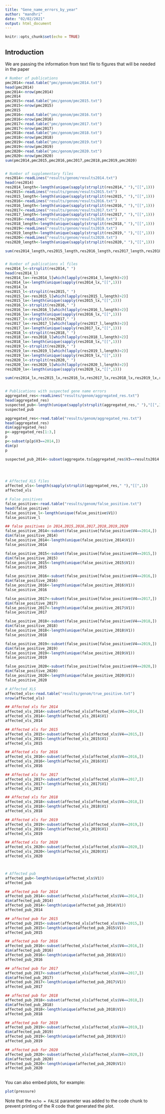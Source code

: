 ```yaml
---
title: "Gene_name_errors_by_year"
author: "mandhri"
date: "02/02/2021"
output: html_document
---
```


```r
knitr::opts_chunk$set(echo = TRUE)
```

## Introduction

We are passing the information from text file to figures that will be needed in the paper

```r
# Number of publications 
pmc2014<-read.table("pmc/genom/pmc2014.txt")
head(pmc2014)
pmc2014<-nrow(pmc2014)
pmc2014
pmc2015<-read.table("pmc/genom/pmc2015.txt")
pmc2015<-nrow(pmc2015)
pmc2015
pmc2016<-read.table("pmc/genom/pmc2016.txt")
pmc2016<-nrow(pmc2016)
pmc2017<-read.table("pmc/genom/pmc2017.txt")
pmc2017<-nrow(pmc2017)
pmc2018<-read.table("pmc/genom/pmc2018.txt")
pmc2018<-nrow(pmc2018)
pmc2019<-read.table("pmc/genom/pmc2019.txt")
pmc2019<-nrow(pmc2019)
pmc2020<-read.table("pmc/genom/pmc2020.txt")
pmc2020<-nrow(pmc2020)
sum(pmc2014,pmc2015,pmc2016,pmc2017,pmc2018,pmc2019,pmc2020)


# Number of supplementary files
res2014<-readLines("results/genom/results2014.txt")
head(res2014)
res2014_length<-length(unique(sapply(strsplit(res2014," "),"[[",1)))
res2015<-readLines("results/genom/results2015.txt")
res2015_length<-length(unique(sapply(strsplit(res2015," "),"[[",1)))
res2016<-readLines("results/genom/results2016.txt")
res2016_length<-length(unique(sapply(strsplit(res2016," "),"[[",1)))
res2017<-readLines("results/genom/results2017.txt")
res2017_length<-length(unique(sapply(strsplit(res2017," "),"[[",1)))
res2018<-readLines("results/genom/results2018.txt")
res2018_length<-length(unique(sapply(strsplit(res2018," "),"[[",1)))
res2019<-readLines("results/genom/results2019.txt")
res2019_length<-length(unique(sapply(strsplit(res2019," "),"[[",1)))
res2020<-readLines("results/genom/results2020.txt")
res2020_length<-length(unique(sapply(strsplit(res2020," "),"[[",1)))

sum(res2014_length,res2015_length,res2016_length,res2017_length,res2018_length,res2019_length,res2020_length)


# Number of publications xl files
res2014_l<-strsplit(res2014," ")
head(res2014_l)
res2014_lx<-res2014_l[which(lapply(res2014_l,length)>2)]
res2014_lx<-length(unique(sapply(res2014_lx,"[[",1)))
res2014_lx
res2015_l<-strsplit(res2015," ")
res2015_lx<-res2015_l[which(lapply(res2015_l,length)>2)]
res2015_lx<-length(unique(sapply(res2015_lx,"[[",1)))
res2016_l<-strsplit(res2016," ")
res2016_lx<-res2016_l[which(lapply(res2016_l,length)>2)]
res2016_lx<-length(unique(sapply(res2016_lx,"[[",1)))
res2017_l<-strsplit(res2017," ")
res2017_lx<-res2017_l[which(lapply(res2017_l,length)>2)]
res2017_lx<-length(unique(sapply(res2017_lx,"[[",1)))
res2018_l<-strsplit(res2018," ")
res2018_lx<-res2018_l[which(lapply(res2018_l,length)>2)]
res2018_lx<-length(unique(sapply(res2018_lx,"[[",1)))
res2019_l<-strsplit(res2019," ")
res2019_lx<-res2019_l[which(lapply(res2019_l,length)>2)]
res2019_lx<-length(unique(sapply(res2019_lx,"[[",1)))
res2020_l<-strsplit(res2020," ")
res2020_lx<-res2020_l[which(lapply(res2020_l,length)>2)]
res2020_lx<-length(unique(sapply(res2020_lx,"[[",1)))

sum(res2014_lx,res2015_lx,res2016_lx,res2017_lx,res2018_lx,res2019_lx,res2020_lx)


# Publications with suspected gene name errors
aggregated_res<-readLines("results/genom/aggregated_res.txt")
head(aggregated_res)
suspected_pub<-length(unique(sapply(strsplit(aggregated_res," "),"[[",1)))
suspected_pub

aggregated_res<-read.table("results/genom/aggregated_res.txt")
head(aggregated_res)
dim(aggregated_res)
p<-aggregated_res[1:3,]
p
p<-subset(p[p$V3==2014,])
dim(p)
p

suspected_pub_2014<-subset(aggregate.ts[aggregated_res$V3==results2014.txt,])



    
# Affected XLS files
affected_xls<-length(sapply(strsplit(aggregated_res," "),"[[",1))
affected_xls

# False positives
false_positive<-read.table("results/genom/false_positive.txt")
head(false_positive)
false_positive_l<-length(unique(false_positive$V1))
false_positive_l

## false positives in 2014,2015,2016,2017,2018,2019,2020
false_positive_2014<-subset(false_positive[false_positive$V4==2014,])
dim(false_positive_2014)
false_positive_2014<-length(unique(false_positive_2014$V1))
false_positive_2014

false_positive_2015<-subset(false_positive[false_positive$V4==2015,])
dim(false_positive_2015)
false_positive_2015<-length(unique(false_positive_2015$V1))
false_positive_2015

false_positive_2016<-subset(false_positive[false_positive$V4==2016,])
dim(false_positive_2016)
false_positive_2016<-length(unique(false_positive_2016$V1))
false_positive_2016

false_positive_2017<-subset(false_positive[false_positive$V4==2017,])
dim(false_positive_2017)
false_positive_2017<-length(unique(false_positive_2017$V1))
false_positive_2017

false_positive_2018<-subset(false_positive[false_positive$V4==2018,])
dim(false_positive_2018)
false_positive_2018<-length(unique(false_positive_2018$V1))
false_positive_2018

false_positive_2019<-subset(false_positive[false_positive$V4==2019,])
dim(false_positive_2019)
false_positive_2019<-length(unique(false_positive_2019$V1))
false_positive_2019

false_positive_2020<-subset(false_positive[false_positive$V4==2020,])
dim(false_positive_2020)
false_positive_2020<-length(unique(false_positive_2020$V1))
false_positive_2020

# Affected XLS
affected_xls<-read.table("results/genom/true_positive.txt")
nrow(affected_xls)

## Affected xls for 2014
affected_xls_2014<-subset(affected_xls[affected_xls$V4==2014,])
affected_xls_2014<-length(affected_xls_2014$V1)
affected_xls_2014

## Affected xls for 2015
affected_xls_2015<-subset(affected_xls[affected_xls$V4==2015,])
affected_xls_2015<-length(affected_xls_2015$V1)
affected_xls_2015

## Affected xls for 2016
affected_xls_2016<-subset(affected_xls[affected_xls$V4==2016,])
affected_xls_2016<-length(affected_xls_2016$V1)
affected_xls_2016

## Affected xls for 2017
affected_xls_2017<-subset(affected_xls[affected_xls$V4==2017,])
affected_xls_2017<-length(affected_xls_2017$V1)
affected_xls_2017

## Affected xls for 2018
affected_xls_2018<-subset(affected_xls[affected_xls$V4==2018,])
affected_xls_2018<-length(affected_xls_2018$V1)
affected_xls_2018

## Affected xls for 2019
affected_xls_2019<-subset(affected_xls[affected_xls$V4==2019,])
affected_xls_2019<-length(affected_xls_2019$V1)
affected_xls_2019

## Affected xls for 2020
affected_xls_2020<-subset(affected_xls[affected_xls$V4==2020,])
affected_xls_2020<-length(affected_xls_2020$V1)
affected_xls_2020



# Affected pub
affected_pub<-length(unique(affected_xls$V1))
affected_pub

## affected pub for 2014
affected_pub_2014<-subset(affected_xls[affected_xls$V4==2014,])
dim(affected_pub_2014)
affected_pub_2014<-length(unique(affected_pub_2014$V1))
affected_pub_2014

## affected pub for 2015
affected_pub_2015<-subset(affected_xls[affected_xls$V4==2015,])
affected_pub_2015<-length(unique(affected_pub_2015$V1))
affected_pub_2015

## affected pub for 2016
affected_pub_2016<-subset(affected_xls[affected_xls$V4==2016,])
dim(affected_pub_2016)
affected_pub_2016<-length(unique(affected_pub_2016$V1))
affected_pub_2016

## affected pub for 2017
affected_pub_2017<-subset(affected_xls[affected_xls$V4==2017,])
dim(affected_pub_2017)
affected_pub_2017<-length(unique(affected_pub_2017$V1))
affected_pub_2017

## affected pub for 2018
affected_pub_2018<-subset(affected_xls[affected_xls$V4==2018,])
dim(affected_pub_2018)
affected_pub_2018<-length(unique(affected_pub_2018$V1))
affected_pub_2018

## affected pub for 2019
affected_pub_2019<-subset(affected_xls[affected_xls$V4==2019,])
dim(affected_pub_2019)
affected_pub_2019<-length(unique(affected_pub_2019$V1))
affected_pub_2019

## affected pub for 2020
affected_pub_2020<-subset(affected_xls[affected_xls$V4==2020,])
dim(affected_pub_2020)
affected_pub_2020<-length(unique(affected_pub_2020$V1))
affected_pub_2020


```

## 

You can also embed plots, for example:

```r
plot(pressure)
```

Note that the `echo = FALSE` parameter was added to the code chunk to prevent printing of the R code that generated the plot.
